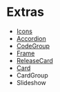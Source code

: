 # Extras 

- [Icons](./Icons)
- [Accordion](./Accordion)
- [CodeGroup](./CodeGroup)
- [Frame](./Frame)
- [ReleaseCard](./ReleaseCard)
- [Card](./Card)
- CardGroup
- Slideshow 

